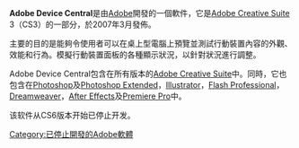 {{Infobox Software
| name = Adobe Device Central
| logo =
| screenshot =
| caption =
| developer = [[Adobe_Systems|Adobe Systems]]
| latest release version = CS5（2.0.0.0）
| latest release date = {{release date|2008|09|23}}
| operating system = [[Mac_OS_X|Mac OS X]]及[[Microsoft_Windows|Microsoft Windows]]
| genre = 移動設備製作
| license = [[專有軟件|專有]]
| website = [https://web.archive.org/web/20090526062956/http://www.adobe.com/products/creativesuite/devicecentral/ Adobe Device Central]
}}

'''Adobe Device Central'''是由[[Adobe|Adobe]]開發的一個軟件，它是[[Adobe_Creative_Suite|Adobe Creative Suite]] 3（CS3）的一部分，於2007年3月發佈。

主要的目的是能夠令使用者可以在桌上型電腦上預覽並測試行動裝置內容的外觀、效能和行為。模擬行動裝置面板的各種顯示狀況，以針對狀況進行調整。

Adobe Device Central包含在所有版本的[[Adobe_Creative_Suite|Adobe Creative Suite]]中。同時，它也包含在[[Photoshop|Photoshop]]及[[Photoshop_Extended|Photoshop Extended]]，[[Illustrator|Illustrator]]，[[Flash_Professional|Flash Professional]]，[[Dreamweaver|Dreamweaver]]，[[After_Effects|After Effects]]及[[Premiere_Pro|Premiere Pro]]中。

该软件从CS6版本开始已停止开发。

{{references}}

{{AdobeCS}}
{{Adobe Systems}}


[[Category:已停止開發的Adobe軟體|Category:已停止開發的Adobe軟體]]